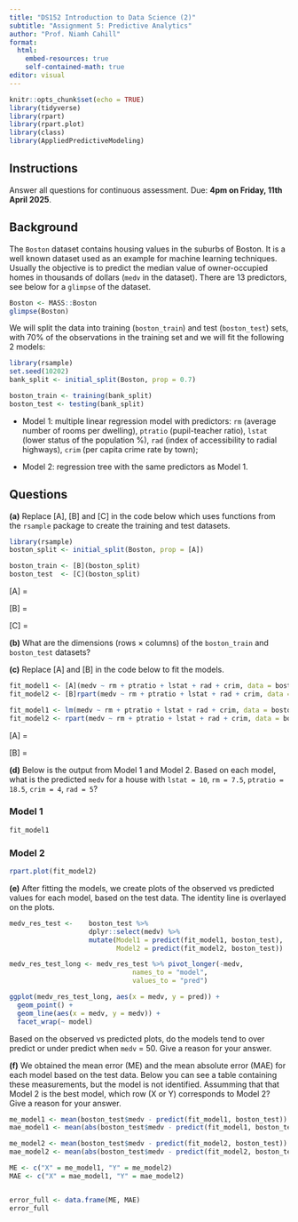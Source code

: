 ```yaml
---
title: "DS152 Introduction to Data Science (2)"
subtitle: "Assignment 5: Predictive Analytics"
author: "Prof. Niamh Cahill"
format: 
  html:
    embed-resources: true
    self-contained-math: true
editor: visual
---
```


```r
knitr::opts_chunk$set(echo = TRUE)
library(tidyverse)
library(rpart)
library(rpart.plot)
library(class)
library(AppliedPredictiveModeling)
```

## Instructions

Answer all questions for continuous assessment. Due: **4pm on Friday, 11th April 2025**.

## Background

The `Boston` dataset contains housing values in the suburbs of Boston. It is a well known dataset used as an example for machine learning techniques. Usually the objective is to predict the median value of owner-occupied homes in thousands of dollars (`medv` in the dataset). There are 13 predictors, see below for a `glimpse` of the dataset.

```r
Boston <- MASS::Boston
glimpse(Boston)
```

We will split the data into training (`boston_train`) and test (`boston_test`) sets, with 70% of the observations in the training set and we will fit the following 2 models:

```r
library(rsample)
set.seed(10202)
bank_split <- initial_split(Boston, prop = 0.7)

boston_train <- training(bank_split)
boston_test <- testing(bank_split)
```

-   Model 1: multiple linear regression model with predictors: `rm` (average number of rooms per dwelling), `ptratio` (pupil-teacher ratio), `lstat` (lower status of the population %), `rad` (index of accessibility to radial highways), `crim` (per capita crime rate by town);

-   Model 2: regression tree with the same predictors as Model 1.



## Questions

**(a)** Replace \[A\], \[B\] and \[C\] in the code below which uses functions from the `rsample` package to create the training and test datasets.

```r
library(rsample)
boston_split <- initial_split(Boston, prop = [A])

boston_train <- [B](boston_split)
boston_test  <- [C](boston_split)
```


\[A\] =

\[B\] =

\[C\] =


**(b)** What are the dimensions (rows $\times$ columns) of the `boston_train` and `boston_test` datasets?

**(c)** Replace \[A\] and \[B\] in the code below to fit the models.

```r
fit_model1 <- [A](medv ~ rm + ptratio + lstat + rad + crim, data = boston_train)
fit_model2 <- [B]rpart(medv ~ rm + ptratio + lstat + rad + crim, data = boston_train)
```

```r
fit_model1 <- lm(medv ~ rm + ptratio + lstat + rad + crim, data = boston_train)
fit_model2 <- rpart(medv ~ rm + ptratio + lstat + rad + crim, data = boston_train)
```

\[A\] =

\[B\] =



**(d)** Below is the output from Model 1 and Model 2. Based on each model, what is the predicted `medv` for a house with `lstat = 10`, `rm = 7.5`, `ptratio = 18.5`, `crim = 4`, `rad = 5`?

### Model 1

```r
fit_model1
```

### Model 2

```r
rpart.plot(fit_model2)
```

**(e)** After fitting the models, we create plots of the observed vs predicted values for each model, based on the test data. The identity line is overlayed on the plots.

```r
medv_res_test <-    boston_test %>% 
                    dplyr::select(medv) %>% 
                    mutate(Model1 = predict(fit_model1, boston_test),
                           Model2 = predict(fit_model2, boston_test))

medv_res_test_long <- medv_res_test %>% pivot_longer(-medv, 
                               names_to = "model",
                               values_to = "pred")

ggplot(medv_res_test_long, aes(x = medv, y = pred)) +
  geom_point() + 
  geom_line(aes(x = medv, y = medv)) +
  facet_wrap(~ model)
```

Based on the observed vs predicted plots, do the models tend to over predict or under predict when `medv` = 50. Give a reason for your answer.

**(f)** We obtained the mean error (ME) and the mean absolute error (MAE) for each model based on the test data. Below you can see a table containing these measurements, but the model is not identified. Assumming that that Model 2 is the best model, which row (X or Y) corresponds to Model 2? Give a reason for your answer.


```r
me_model1 <- mean(boston_test$medv - predict(fit_model1, boston_test))
mae_model1 <- mean(abs(boston_test$medv - predict(fit_model1, boston_test)))

me_model2 <- mean(boston_test$medv - predict(fit_model2, boston_test))
mae_model2 <- mean(abs(boston_test$medv - predict(fit_model2, boston_test)))
```


```r
ME <- c("X" = me_model1, "Y" = me_model2)
MAE <- c("X" = mae_model1, "Y" = mae_model2)


error_full <- data.frame(ME, MAE)
error_full
```
